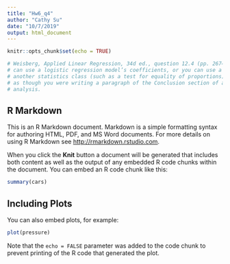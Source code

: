 ```yaml
---
title: "Hw6_q4"
author: "Cathy Su"
date: "10/7/2019"
output: html_document
---
```


```r
knitr::opts_chunk$set(echo = TRUE)

# Weisberg, Applied Linear Regression, 34d ed., question 12.4 (pp. 267–268). In 12.4.1, your “test”
# can use a logistic regression model’s coefficients, or you can use a test you remember from
# another statistics class (such as a test for equality of proportions). In 12.4.5, write the paragraph
# as though you were writing a paragraph of the Conclusion section of a short report on the
# analysis.

```

## R Markdown

This is an R Markdown document. Markdown is a simple formatting syntax for authoring HTML, PDF, and MS Word documents. For more details on using R Markdown see <http://rmarkdown.rstudio.com>.

When you click the **Knit** button a document will be generated that includes both content as well as the output of any embedded R code chunks within the document. You can embed an R code chunk like this:

```r
summary(cars)
```

## Including Plots

You can also embed plots, for example:

```r
plot(pressure)
```

Note that the `echo = FALSE` parameter was added to the code chunk to prevent printing of the R code that generated the plot.

